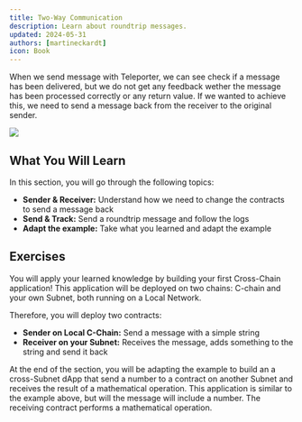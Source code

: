 ```yaml
---
title: Two-Way Communication
description: Learn about roundtrip messages.
updated: 2024-05-31
authors: [martineckardt]
icon: Book
---
```


When we send message with Teleporter, we can see check if a message has been delivered, but we do not get any feedback wether the message has been processed correctly or any return value. If we wanted to achieve this, we need to send a message back from the receiver to the original sender.

![](/common-images/teleporter/two-way-communication.png)

## What You Will Learn

In this section, you will go through the following topics:

- **Sender & Receiver:** Understand how we need to change the contracts to send a message back
- **Send & Track:** Send a roundtrip message and follow the logs
- **Adapt the example:** Take what you learned and adapt the example

## Exercises
You will apply your learned knowledge by building your first Cross-Chain application! This application will be deployed on two chains: C-chain and your own Subnet, both running on a Local Network.

Therefore, you will deploy two contracts:

- **Sender on Local C-Chain:** Send a message with a simple string
- **Receiver on your Subnet:** Receives the message, adds something to the string and send it back

At the end of the section, you will be adapting the example to build an a cross-Subnet dApp that send a number to a contract on another Subnet and receives the result of a mathematical operation. This application is similar to the example above, but will the message will include a number. The receiving contract performs a mathematical operation. 